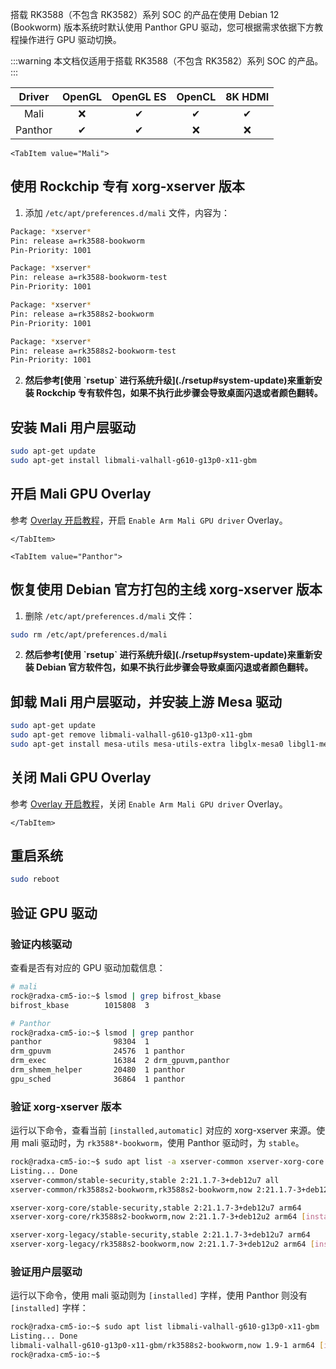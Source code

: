 搭载 RK3588（不包含 RK3582）系列 SOC 的产品在使用 Debian 12 (Bookworm) 版本系统时默认使用 Panthor GPU 驱动，您可根据需求依据下方教程操作进行 GPU 驱动切换。

:::warning
本文档仅适用于搭载 RK3588（不包含 RK3582）系列 SOC 的产品。
:::

| Driver  | OpenGL | OpenGL ES | OpenCL | 8K HDMI |
| :-----: | :----: | :-------: | :----: | :-----: |
|  Mali   |   ❌   |    ✔     |   ✔   |   ✔    |
| Panthor |   ✔   |    ✔     |   ❌   |   ❌    |

<Tabs queryString="Driver">

    <TabItem value="Mali">

## 使用 Rockchip 专有 xorg-xserver 版本

1. 添加 `/etc/apt/preferences.d/mali` 文件，内容为：

```bash
Package: *xserver*
Pin: release a=rk3588-bookworm
Pin-Priority: 1001

Package: *xserver*
Pin: release a=rk3588-bookworm-test
Pin-Priority: 1001

Package: *xserver*
Pin: release a=rk3588s2-bookworm
Pin-Priority: 1001

Package: *xserver*
Pin: release a=rk3588s2-bookworm-test
Pin-Priority: 1001
```

2. <div className="red">
     <strong>
       然后参考[使用 `rsetup` 进行系统升级](./rsetup#system-update)来重新安装
       Rockchip 专有软件包，如果不执行此步骤会导致桌面闪退或者颜色翻转。
     </strong>
   </div>

## 安装 Mali 用户层驱动

```bash
sudo apt-get update
sudo apt-get install libmali-valhall-g610-g13p0-x11-gbm
```

## 开启 Mali GPU Overlay

参考 [Overlay 开启教程](./rsetup#overlays)，开启 `Enable Arm Mali GPU driver` Overlay。

    </TabItem>

    <TabItem value="Panthor">

## 恢复使用 Debian 官方打包的主线 xorg-xserver 版本

1. 删除 `/etc/apt/preferences.d/mali` 文件：

```bash
sudo rm /etc/apt/preferences.d/mali
```

2. <div className="red">
     <strong>
       然后参考[使用 `rsetup` 进行系统升级](./rsetup#system-update)来重新安装
       Debian 官方软件包，如果不执行此步骤会导致桌面闪退或者颜色翻转。
     </strong>
   </div>

## 卸载 Mali 用户层驱动，并安装上游 Mesa 驱动

```bash
sudo apt-get update
sudo apt-get remove libmali-valhall-g610-g13p0-x11-gbm
sudo apt-get install mesa-utils mesa-utils-extra libglx-mesa0 libgl1-mesa-dri
```

## 关闭 Mali GPU Overlay

参考 [Overlay 开启教程](./rsetup#overlays)，关闭 `Enable Arm Mali GPU driver` Overlay。

    </TabItem>

</Tabs>

## 重启系统

```bash
sudo reboot
```

## 验证 GPU 驱动

### 验证内核驱动

查看是否有对应的 GPU 驱动加载信息：

```bash
# mali
rock@radxa-cm5-io:~$ lsmod | grep bifrost_kbase
bifrost_kbase        1015808  3

# Panthor
rock@radxa-cm5-io:~$ lsmod | grep panthor
panthor                98304  1
drm_gpuvm              24576  1 panthor
drm_exec               16384  2 drm_gpuvm,panthor
drm_shmem_helper       20480  1 panthor
gpu_sched              36864  1 panthor
```

### 验证 xorg-xserver 版本

运行以下命令，查看当前 `[installed,automatic]` 对应的 xorg-xserver 来源。使用 mali 驱动时，为 `rk3588*-bookworm`，使用 Panthor 驱动时，为 `stable`。

```bash
rock@radxa-cm5-io:~$ sudo apt list -a xserver-common xserver-xorg-core xserver-xorg-legacy
Listing... Done
xserver-common/stable-security,stable 2:21.1.7-3+deb12u7 all
xserver-common/rk3588s2-bookworm,rk3588s2-bookworm,now 2:21.1.7-3+deb12u2 all [installed,automatic]

xserver-xorg-core/stable-security,stable 2:21.1.7-3+deb12u7 arm64
xserver-xorg-core/rk3588s2-bookworm,now 2:21.1.7-3+deb12u2 arm64 [installed,automatic]

xserver-xorg-legacy/stable-security,stable 2:21.1.7-3+deb12u7 arm64
xserver-xorg-legacy/rk3588s2-bookworm,now 2:21.1.7-3+deb12u2 arm64 [installed,automatic]
```

### 验证用户层驱动

运行以下命令，使用 mali 驱动则为 `[installed]` 字样，使用 Panthor 则没有 `[installed]` 字样：

```bash
rock@radxa-cm5-io:~$ sudo apt list libmali-valhall-g610-g13p0-x11-gbm
Listing... Done
libmali-valhall-g610-g13p0-x11-gbm/rk3588s2-bookworm,now 1.9-1 arm64 [installed]
rock@radxa-cm5-io:~$
```
